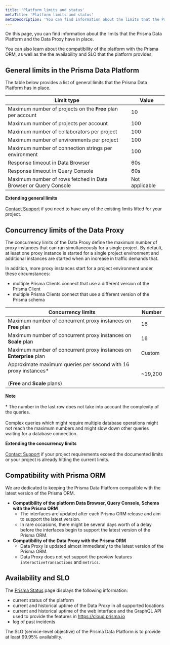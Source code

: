 ```yaml
---
title: 'Platform limits and status'
metaTitle: 'Platform limits and status'
metaDescription: 'You can find information about the limits that the Prisma Data Platform and the Data Proxy have in place. You can also learn about the compatibility of the platform with the Prisma ORM, as well as the the availability and SLO that the platform provides.'
---
```


<TopBlock>

On this page, you can find information about the limits that the Prisma Data Platform and the Data Proxy have in place.

You can also learn about the compatibility of the platform with the Prisma ORM, as well as the the availability and SLO that the platform provides.

</TopBlock>

## General limits in the Prisma Data Platform

The table below provides a list of general limits that the Prisma Data Platform has in place.

| Limit type                                                                                                                                                            | Value          |
| --------------------------------------------------------------------------------------------------------------------------------------------------------------------- | -------------- |
| Maximum number of projects on the **Free** plan per account | 10             |
| Maximum number of projects per account                                                                                                                                | 100            |
| Maximum number of collaborators per project                                                                                                                           | 100            |
| Maximum number of environments per project                                                                                                                            | 100            |
| Maximum number of connection strings per environment                                                                                                                  | 100            |
| Response timeout in Data Browser                                                                                                                                      | 60s            |
| Response timeout in Query Console                                                                                                                                     | 60s            |
| Maximum number of rows fetched in Data Browser or Query Console                                                                                                       | Not applicable |

<Admonition>

**Extending general limits**<br /><br />
[Contact Support](/data-platform/contact-support) if you need to have any of the existing limits lifted for your project.

</Admonition>

## Concurrency limits of the Data Proxy

The concurrency limits of the Data Proxy define the maximum number of proxy instances that can run simultaneously for a single project. By default, at least one proxy instance is started for a single project environment and additional instances are started when an increase in traffic demands that.

In addition, more proxy instances start for a project environment under these circumstances:

- multiple Prisma Clients connect that use a different version of the Prisma Client
- multiple Prisma Clients connect that use a different version of the Prisma schema

| Concurrency limits                                                                                         | Number  |
| ---------------------------------------------------------------------------------------------------------- | ------- |
| Maximum number of concurrent proxy instances on **Free** plan                                              | 16      |
| Maximum number of concurrent proxy instances on **Scale** plan                                             | 16      |
| Maximum number of concurrent proxy instances on **Enterprise** plan                                        | Custom  |
| Approximate maximum queries per second with 16 proxy instances\*<br /><br />(**Free** and **Scale** plans) | ~19,200 |

<Admonition>

**Note**<br /><br /> \* The number in the last row does not take into account the complexity of the queries.<br /><br />Complex queries which might require multiple database operations might not reach the maximum numbers and might slow down other queries waiting for a database connection.

</Admonition>

<Admonition>

**Extending the concurrency limits**<br /><br />
[Contact Support](/data-platform/contact-support) if your project requirements exceed the documented limits or your project is already hitting the current limits.

</Admonition>

## Compatibility with Prisma ORM

We are dedicated to keeping the Prisma Data Platform compatible with the latest version of the Prisma ORM.

- **Compatibility of the platform Data Browser, Query Console, Schema with the Prisma ORM**
  - The interfaces are updated after each Prisma ORM release and aim to support the latest version.
  - In rare occasions, there might be several days worth of a delay before the interfaces begin to support the latest version of the Prisma ORM.
- **Compatibility of the Data Proxy with the Prisma ORM**
  - Data Proxy is updated almost immediately to the latest version of the Prisma ORM.
  - Data Proxy does not yet support the preview features `interactiveTransactions` and `metrics`.

## Availability and SLO

The [Prisma Status](https://www.prisma-status.com/) page displays the following information:

- current status of the platform
- current and historical uptime of the Data Proxy in all supported locations
- current and historical uptime of the web interface and the GraphQL API used to provide the features in https://cloud.prisma.io
- log of past incidents

The SLO (service-level objective) of the Prisma Data Platform is to provide at least 99.95% availability.
